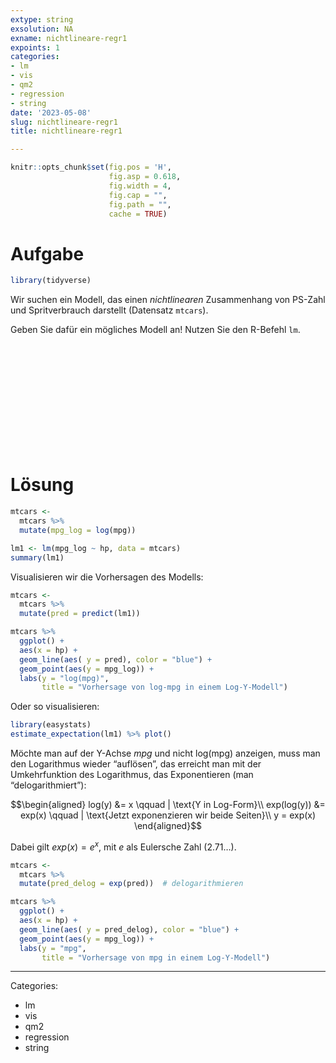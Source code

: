 ```yaml
---
extype: string
exsolution: NA
exname: nichtlineare-regr1
expoints: 1
categories:
- lm
- vis
- qm2
- regression
- string
date: '2023-05-08'
slug: nichtlineare-regr1
title: nichtlineare-regr1

---
```





```r
knitr::opts_chunk$set(fig.pos = 'H',
                      fig.asp = 0.618,
                      fig.width = 4,
                      fig.cap = "", 
                      fig.path = "",
                      cache = TRUE)
```





# Aufgabe

```r
library(tidyverse)
```


Wir suchen ein Modell, das einen *nichtlinearen* Zusammenhang von PS-Zahl und Spritverbrauch darstellt (Datensatz `mtcars`).


Geben Sie dafür ein mögliches Modell an! Nutzen Sie den R-Befehl `lm`. 



</br>
</br>
</br>
</br>
</br>
</br>
</br>
</br>
</br>
</br>

# Lösung


```r
mtcars <-
  mtcars %>% 
  mutate(mpg_log = log(mpg)) 

lm1 <- lm(mpg_log ~ hp, data = mtcars)
summary(lm1)
```


Visualisieren wir die Vorhersagen des Modells:


```r
mtcars <-
  mtcars %>% 
  mutate(pred = predict(lm1))
```


```r
mtcars %>% 
  ggplot() +
  aes(x = hp) +
  geom_line(aes( y = pred), color = "blue") +
  geom_point(aes(y = mpg_log)) +
  labs(y = "log(mpg)",
       title = "Vorhersage von log-mpg in einem Log-Y-Modell")
```

Oder so visualisieren:

```r
library(easystats)
estimate_expectation(lm1) %>% plot()
```


Möchte man auf der Y-Achse *mpg* und nicht log(mpg) anzeigen, muss man den Logarithmus wieder "auflösen", das erreicht man mit der Umkehrfunktion des Logarithmus, das Exponentieren (man "delogarithmiert"):

$$\begin{aligned}
log(y) &= x \qquad | \text{Y in Log-Form}\\
    exp(log(y)) &= exp(x)  \qquad | \text{Jetzt exponenzieren wir beide Seiten}\\
    y = exp(x)
\end{aligned}$$


Dabei gilt $exp(x) = e^x$, mit $e$ als Eulersche Zahl (2.71...).



```r
mtcars <-
  mtcars %>% 
  mutate(pred_delog = exp(pred))  # delogarithmieren
```


```r
mtcars %>% 
  ggplot() +
  aes(x = hp) +
  geom_line(aes( y = pred_delog), color = "blue") +
  geom_point(aes(y = mpg_log)) +
  labs(y = "mpg",
       title = "Vorhersage von mpg in einem Log-Y-Modell")
```




---

Categories: 

- lm
- vis
- qm2
- regression
- string

